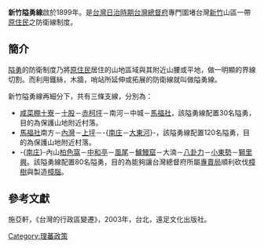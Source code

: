 '''新竹隘勇線'''啟於1899年。是[[台灣日治時期|台灣日治時期]][[台灣總督府|台灣總督府]]專門圍堵台灣[[新竹縣|新竹]]山區一帶[[原住民|原住民]]之防衛線制度。

==簡介==
[[隘勇|隘勇]]的防衛制度乃將[[原住民|原住民]]居住的山地區域與其附近山腰或平地，做一明顯的界線切割。而利用鐵絲，木牆，哨站所延伸或拓展的防衛線就叫做隘勇線。

新竹隘勇線再細分下，共有三條支線，分別為：
*[[咸菜棚|咸菜棚]][[十寮|十寮]]－[[十股|十股]]－[[赤柯坪|赤柯坪]]－南河－中城－[[馬福社|馬福社]]，該隘勇線配置30名隘勇，目的為保護山地附近村落。
*[[馬福社|馬福社]]南方－[[內灣村_(橫山鄉)|內灣]]－[[上坪里|上坪]]－-{[[南庄鄉_(臺灣)|南庄]]－[[大東河|大東河]]}-，該隘勇線配置120名隘勇，目的為保護山地附近村落。
*-{[[南庄鄉_(臺灣)|南庄]]}-內山[[柏色窩|柏色窩]]－[[中和亭|中和亭]]－[[風尾|風尾]]－[[鱸鰻窟|鱸鰻窟]]－大湳－[[八卦力|八卦力]]－[[小東勢|小東勢]]－[[獅里興|獅里興]]。該隘勇線配置80名隘勇，目的為能夠讓台灣總督府所屬[[專賣局|專賣局]]順利砍伐[[樟樹|樟樹]]與製造[[樟腦|樟腦]]。

==參考文獻==
施亞軒，《台灣的行政區變遷》，2003年，台北，遠足文化出版社。

[[Category:理蕃政策|Category:理蕃政策]]